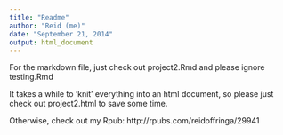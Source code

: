 ```yaml
---
title: "Readme"
author: "Reid (me)"
date: "September 21, 2014"
output: html_document
---
```

For the markdown file, just check out project2.Rmd and please ignore testing.Rmd 

It takes a while to 'knit' everything into an html document, so please just
check out project2.html to save some time. 

Otherwise, check out my Rpub: http://rpubs.com/reidoffringa/29941